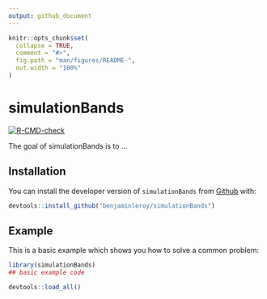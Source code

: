 ```yaml
---
output: github_document
---
```


<!-- README.md is generated from README.Rmd. Please edit that file -->

```r
knitr::opts_chunk$set(
  collapse = TRUE,
  comment = "#>",
  fig.path = "man/figures/README-",
  out.width = "100%"
)
```

# simulationBands

<!-- badges: start -->
[![R-CMD-check](https://github.com/benjaminleroy/simulationBands/workflows/R-CMD-check/badge.svg)](https://github.com/benjaminleroy/simulationBands/actions)
<!-- badges: end -->

The goal of simulationBands is to ...

## Installation

You can install the developer version of `simulationBands` from [Github](www.github.com) with:

``` r
devtools::install_github("benjaminleroy/simulationBands")
```

## Example

This is a basic example which shows you how to solve a common problem:

```r
library(simulationBands)
## basic example code
```

```r
devtools::load_all()
```


